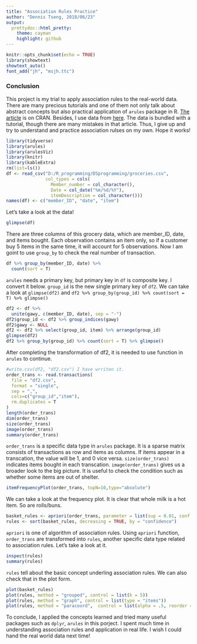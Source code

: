 ```yaml
---
title: "Association Rules Practice"
author: "Dennis Tseng, 2018/06/23"
output:
  prettydoc::html_pretty:
    theme: cayman
    highlight: github
---
```


```r
knitr::opts_chunk$set(echo = TRUE)
library(showtext)
showtext_auto()
font_add("jh", "msjh.ttc")
```

### Conclusion

This project is my trial to apply association rules to the real-world data. There are many precious tutorials and one of them not only talk about abstract concepts but also practical application of `arules` package in R. [The article](https://cran.r-project.org/web/packages/arules/vignettes/arules.pdf) is on CRAN. Besides, I use data from [here](https://github.com/nupur1492/RProjects/blob/master/MarketBasketAnalysis/groceries.csv). The data is bundled with a tutorial, though there are many mistakes in that article. Thus, I give up and try to understand and practice association rulses on my own. Hope it works!

```r
library(tidyverse)
library(arules)
library(arulesViz)
library(knitr)
library(kableExtra)
rm(list=ls())
df <- read_csv("D:/R_programming/DSprogramming/groceries.csv",
               col_types = cols(
                 Member_number = col_character(),
                 Date = col_date("%m/%d/%Y"),
                 itemDescription = col_character()))
names(df) <- c("member_ID", "date", "item")
```

Let's take a look at the data!

```r
glimpse(df)
```

There are three columns of this grocery data, which are member_ID, date, and items bought. Each observation contains an item only, so if a customer buy 5 items in the same time, it will account for 5 observations. Now I am goint to use `group_by` to check the real number of transaction.

```r
df %>% group_by(member_ID, date) %>%
  count(sort = T)
```

`arules` needs a primary key, but primary key in `df` is composite key. I convert it below. `group_id` is the new single primary key of `df2`. We can take a look at ```glimpse(df2)``` and ```df2 %>% group_by(group_id) %>% count(sort = T) %>% glimpse()```

```r
df2 <- df %>%
  unite(gawy, c(member_ID, date), sep = "-")
df2$group_id <- df2 %>% group_indices(gawy)
df2$gawy <- NULL
df2 <- df2 %>% select(group_id, item) %>% arrange(group_id)
glimpse(df2)
df2 %>% group_by(group_id) %>% count(sort = T) %>% glimpse()
```

After completing the transformation of df2, it is needed to use function in `arules` to continue.

```r
#write.csv(df2, "df2.csv") I have wrriten it.
order_trans <- read.transactions(
  file = "df2.csv",
  format = "single",
  sep = ",",
  cols=c("group_id","item"),
  rm.duplicates = T
)
length(order_trans)
dim(order_trans)
size(order_trans)
image(order_trans)
summary(order_trans)
```

`order_trans` is a specific data type in `arules` package. It is a sparse matrix consists of transactions as row and items as columns. If items appear in a transcation, the value will be 1, and 0 vice versa. ```size(order_trans)``` indicates items bought in each transcation. ```image(order_trans)``` gives us a broader look to the big picture. It is useful to check the condition such as whether some items are out of shelter.

```r
itemFrequencyPlot(order_trans, topN=10,type="absolute")
```

We can take a look at the frequency plot. It is clear that whole milk is a hot item. So are rolls/buns.

```r
basket_rules <- apriori(order_trans, parameter = list(sup = 0.01, conf = 0.5,target="rules"))
rules <- sort(basket_rules, decreasing = TRUE, by = "confidence")
```

`apriori` is one of algorithm of association rules. Using `apriori` function, `order_trans` are transformed into `rules`, another specific data type related to association rules. Let's take a look at it.

```r
inspect(rules)
summary(rules)
```

`rules` tell about the basic concept underling association rules. We can also check that in the plot form.

```r
plot(basket_rules)
plot(rules, method = "grouped", control = list(k = 5))
plot(rules, method = "graph", control = list(type = "items"))
plot(rules, method = "paracoord",  control = list(alpha = .5, reorder = TRUE))
```

To conclude, I applied the concepts learned and tried many useful packages such as `dplyr`, `arules` in this porject. I spent much time in understanding association rules and application in real life. I wish I could hand the real world data next time!


